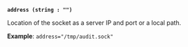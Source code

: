 <a id="audit-arg-socket-address" />

**`address (string : "")`**

Location of the socket as a server IP and port or a local path.

**Example**: `address="/tmp/audit.sock"`


